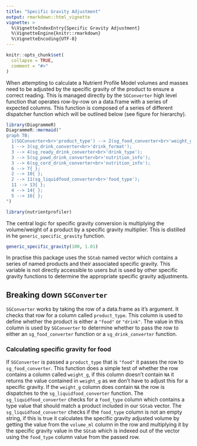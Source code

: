 ```yaml
---
title: "Specific Gravity Adjustment"
output: rmarkdown::html_vignette
vignette: >
  %\VignetteIndexEntry{Specific Gravity Adjustment}
  %\VignetteEngine{knitr::rmarkdown}
  %\VignetteEncoding{UTF-8}
---
```


```r
knitr::opts_chunk$set(
  collapse = TRUE,
  comment = "#>"
)
```

When attempting to calculate a Nutrient Profile Model volumes and masses need to
be adjusted by the specific gravity of the product to ensure a correct reading.
This is managed directly by the `SGConverter` high level function that operates
row-by-row on a data.frame with a series of expected columns. This function is
composed of a series of different dispatcher function which will be outlined
below (see figure for hierarchy).

```r
library(DiagrammeR)
DiagrammeR::mermaid("
graph TB;
  1(SGConverter<br>'product_type') --> 2(sg_food_converter<br>'weight_g');
  1 --> 3(sg_drink_converter<br>'drink_format');
  3 --> 4(sg_ready_drink_converter<br>'drink_type');
  3 --> 5(sg_powd_drink_converter<br>'nutrition_info');
  3 --> 6(sg_cord_drink_converter<br>'nutrition_info');
  6 --> 7{ };
  2 --> 10{ };
  2 --> 11(sg_liquidfood_converter<br>'food_type');
  11 --> 13{ };
  4 --> 14{ };
  5 --> 16{ };
")
```

```r
library(nutrientprofiler)
```

The central logic for specific gravity conversion is multiplying the
volume/weight of a product by a specific gravity multiplier. This is distilled
in he `generic_specific_gravity` function. 

```r
generic_specific_gravity(100, 1.01)
```

In practise this package uses the `SGtab` named vector which contains a series
of named products and their associated specific gravity. This variable is not
directly accessible to users but is used by other specific gravity functions to
determine the appropriate specific gravity adjustments.

## Breaking down `SGConverter`

`SGConverter` works by taking the row of a data.frame as it's argument. It
checks that row for a column called `product_type`. This column is used to
define whether the product is either a `"food"` or `"drink"`. The value in this
column is used by `SGConverter` to determine whether to pass the row to either
an `sg_food_converter` function or a `sg_drink_converter` function.

### Calculating specific gravity for food

If `SGConverter` is passed a `product_type` that is `"food"` it passes the row
to `sg_food_converter`. This function does a simple test of whether the row
contains a column called `weight_g`, if this column doesn't contain `NA` it
returns the value contained in `weight_g` as we don't have to adjust this for a
specific gravity.
If the `weight_g` column does contain `NA` the row is dispatches to the
`sg_liquidfood_converter` function. The `sg_liquidfood_converter` checks for a
`food_type` column which contains a type value that should match a product
included in our `SGtab` vector. The `sg_liquidfood_converter` checks if the
`food_type` column is not an empty string, if this is true it calculates the
specific gravity adjusted volume by getting the value from the `volume_ml`
column in the row and multiplying it by the specific gravity value in the
`SGtab` which is indexed out of the vector using the `food_type` column value
from the passed row.



